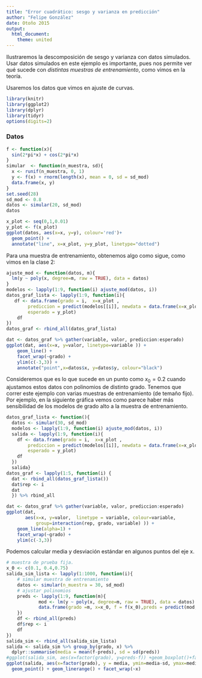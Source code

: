 ```yaml
---
title: "Error cuadrático: sesgo y varianza en predicción"
author: "Felipe González"
date: Otoño 2015
output: 
  html_document: 
    theme: united
---
```


Ilustraremos la descomposición de sesgo y varianza con datos simulados. Usar datos simulados
en este ejemplo es importante, pues nos permite ver qué sucede con *distintas muestras de entrenamiento*,
como vimos en la teoría.

Usaremos los datos que vimos en ajuste de curvas.

```r
library(knitr)
library(ggplot2)
library(dplyr)
library(tidyr)
options(digits=2)
```

### Datos


```r
f <- function(x){
  sin(2*pi*x) + cos(2*pi*x)
}
simular  <- function(n_muestra, sd){
  x <- runif(n_muestra, 0, 1) 
  y <- f(x) + rnorm(length(x), mean = 0, sd = sd_mod)
  data.frame(x, y)
}
set.seed(28) 
sd_mod <- 0.8
datos <- simular(20, sd_mod)
datos
```

```r
x_plot <- seq(0,1,0.01)
y_plot <- f(x_plot)
ggplot(datos, aes(x=x, y=y), colour='red')+
  geom_point() +
  annotate("line", x=x_plot, y=y_plot, linetype="dotted")
```

Para una muestra de entrenamiento, obtenemos algo como sigue, como vimos en la clase 2:

```r
ajuste_mod <- function(datos, m){
  lm(y ~ poly(x, degree=m, raw = TRUE), data = datos) 
}
modelos <- lapply(1:9, function(i) ajuste_mod(datos, i))
datos_graf_lista <- lapply(1:9, function(i){
   df <- data.frame(grado = i,  x=x_plot , 
        prediccion = predict(modelos[[i]], newdata = data.frame(x=x_plot)),
        esperado = y_plot)
    df   
})
datos_graf <- rbind_all(datos_graf_lista)

dat <- datos_graf %>% gather(variable, valor, prediccion:esperado)
ggplot(dat, aes(x=x, y=valor, linetype=variable )) + 
    geom_line() +
    facet_wrap(~grado) + 
    ylim(c(-3,3)) + 
    annotate("point",x=datos$x, y=datos$y, colour="black")
```


Consideremos que es lo que sucede en un punto como $x_0=0.2$ cuando ajustamos estos
datos con polinomios de distinto grado. Tenemos que correr este ejemplo con varias muestras
de entrenamiento (de temaño fijo). Por ejemplo, en la siguiente gráfica vemos como parece
haber más sensibilidad de los modelos de grado alto a la muestra de entrenamiento.

```r

datos_graf_lista <- function(){
  datos <- simular(30, sd_mod)
  modelos <- lapply(1:9, function(i) ajuste_mod(datos, i))
  salida <- lapply(1:9, function(i){
    df <- data.frame(grado = i,  x=x_plot , 
        prediccion = predict(modelos[[i]], newdata = data.frame(x=x_plot)),
        esperado = y_plot)
    df   
  })
  salida}
datos_graf <- lapply(1:5, function(i) { 
  dat <- rbind_all(datos_graf_lista())
  dat$rep <- i
  dat
  }) %>% rbind_all

dat <- datos_graf %>% gather(variable, valor, prediccion:esperado)
ggplot(dat, 
       aes(x=x, y=valor,  linetype = variable, colour=variable,
           group=interaction(rep, grado, variable) )) + 
    geom_line(alpha=1) +
    facet_wrap(~grado) + 
    ylim(c(-3,3)) 
```

Podemos calcular media y desviación estándar en algunos puntos del eje x. 


```r
# muestra de prueba fija.
x_0 <- c(0.1, 0.4,0.75)
salida_sim_lista <- lapply(1:1000, function(i){
    # simular muestra de entrenamiento
    datos <- simular(n_muestra = 30, sd_mod)
    # ajustar polinomios
    preds <- lapply(1:9, function(m){
            mod <- lm(y ~ poly(x, degree=m, raw = TRUE), data = datos)
            data.frame(grado =m, x=x_0, f = f(x_0),preds = predict(mod, data.frame(x=x_0)))
    })
    df <- rbind_all(preds)
    df$rep <- i
    df
})
salida_sim <- rbind_all(salida_sim_lista)
salida <- salida_sim %>% group_by(grado, x) %>%
  dplyr::summarise(media = mean(f-preds), sd = sd(preds))
#ggplot(salida_sim, aes(x=factor(grado), y=preds-f)) +geom_boxplot()+facet_wrap(~x)
ggplot(salida, aes(x=factor(grado), y = media, ymin=media-sd, ymax=media+sd)) +
  geom_point() + geom_linerange() + facet_wrap(~x)
```


